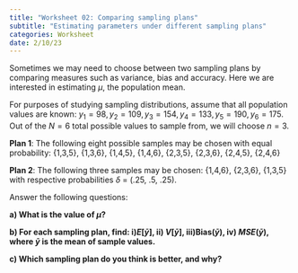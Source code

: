 ```yaml
---
title: "Worksheet 02: Comparing sampling plans"
subtitle: "Estimating parameters under different sampling plans"
categories: Worksheet
date: 2/10/23
---
```


Sometimes we may need to choose between two sampling plans by comparing measures such as variance, bias and accuracy. Here we are interested in estimating $\mu$, the population mean.

For purposes of studying sampling distributions, assume that all population values are known: $y_1 = 98, y_2 = 109, y_3 = 154, y_4=133, y_5 = 190, y_6 = 175$. Out of the $N=6$ total possible values to sample from, we will choose $n=3$. 

**Plan 1**: The following eight possible samples may be chosen with equal probability: {1,3,5}, {1,3,6}, {1,4,5}, {1,4,6}, {2,3,5}, {2,3,6}, {2,4,5}, {2,4,6}

**Plan 2**: The following three samples may be chosen: {1,4,6}, {2,3,6}, {1,3,5} with respective probabilities $\delta$ = (.25, .5, .25). 

Answer the following questions: 

**a) What is the value of $\mu$? **


**b) For each sampling plan, find: i)$E[\bar{y}]$, ii) $V[\bar{y}]$, iii)$\mbox{Bias}(\bar{y})$, iv) $MSE(\bar{y})$, where $\bar{y}$ is the mean of sample values.**


**c) Which sampling plan do you think is better, and why?**




